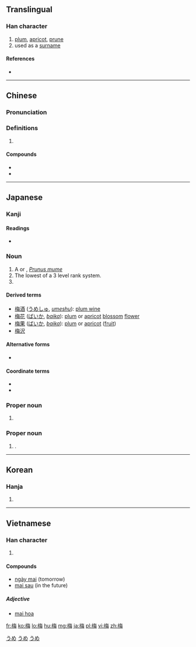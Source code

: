 {{also|楳|槑}}
==Translingual==

===Han character===
{{Han char|rn=75|rad=木|as=07|sn=11|four=4895<sub>7</sub>|canj=木人田卜 (DOWY)|ids=⿰[[木]][[毎]]}}

# [[plum]], [[apricot]], [[prune]]
# used as a [[surname]]
{{Commonscat}}
====References====
* {{Han ref|kx=0528.080|dkj=14795|dj=0916.230|hdz=21215.130|uh=6885|ud=26757|bh=B1F6|bd=45558}}

----

==Chinese==
{{zh-forms}}

===Pronunciation===
{{zh-pron
|m=méi
|c=mui4
|mc=y
|oc=y
|cat=n
}}

===Definitions===
{{zh-hanzi}}

# {{rfdef|lang=zh}}

====Compounds====
* {{zh-l|梅花草}}
* {{zh-l|梅子}}

----

==Japanese==
===Kanji===
{{ja-kanji|grade=4|rs=木07}}

====Readings====
* {{ja-readings|on=[[ばい]] (bai)|kun=[[うめ]] (ume)}}

===Noun===
{{ja-noun|うめ|ウメ}}

# A {{vern|Japanese plum|pedia=1}} or {{vern|Japanese apricot|pedia=1}}, ''[[Prunus mume]]''
# The lowest of a 3 level rank system.  
# 

====Derived terms====
* [[梅酒]] ([[うめしゅ]], ''[[umeshu]]''): [[plum wine]]
* [[梅花]] ([[ばいか]], ''[[baika]]''): [[plum]] or [[apricot]] [[blossom]] [[flower]]
* [[梅果]] ([[ばいか]], ''[[baika]]''): [[plum]] or [[apricot]] ([[fruit]])
* [[梅沢]]

====Alternative forms====
* {{l|ja|楳}}

====Coordinate terms====
* {{ja-r|松|まつ|gloss=pine, the highest rank}}
* {{ja-r|竹|たけ|gloss=bamboo, the middle rank}}

===Proper noun===
{{ja-pos|k|proper|hira=うめ|kata=ウメ|rom=Ume}} 

# {{given name|female|lang=ja|sort=うめ}}

===Proper noun===
{{ja-pos|proper|うめ}}

# {{given name|female|lang=ja|sort=うめ}}.

[[Category:1000 Japanese basic words|うめ]]
[[Category:ja:Fruits|うめ]]
[[Category:ja:Trees|うめ]]

----

==Korean==

===Hanja===
{{ko-hanja|hangeul=[[매]]|eumhun=|rv=mae|mr=mae|y=may}}

# {{defn|lang=ko|sort=木07}}

----

==Vietnamese==

===Han character===
{{vi-hantu| [[mai]]|rs=木07}}

# {{defn|lang=vi|sort=木07}}

====Compounds====
* [[ngày mai]] (tomorrow)
* [[mai sau]] (in the future)

=====Adjective=====
*[http://vi.wiktionary.org/wiki/mai_hoa mai hoa]

[[fr:梅]]
[[ko:梅]]
[[lo:梅]]
[[hu:梅]]
[[mg:梅]]
[[ja:梅]]
[[pl:梅]]
[[vi:梅]]
[[zh:梅]]